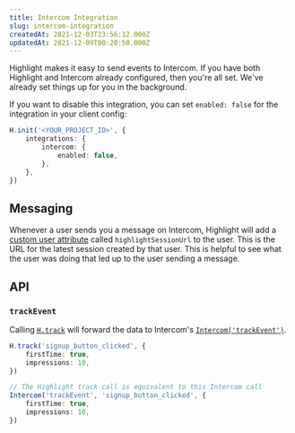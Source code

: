 ```yaml
---
title: Intercom Integration
slug: intercom-integration
createdAt: 2021-12-03T23:56:12.000Z
updatedAt: 2021-12-09T00:20:50.000Z
---
```


Highlight makes it easy to send events to Intercom. If you have both Highlight and Intercom already configured, then you're all set. We've already set things up for you in the background.

If you want to disable this integration, you can set `enabled: false` for the integration in your client config:

```typescript
H.init('<YOUR_PROJECT_ID>', {
	integrations: {
		intercom: {
			enabled: false,
		},
	},
})
```

## Messaging

Whenever a user sends you a message on Intercom, Highlight will add a [custom user attribute](https://www.intercom.com/help/en/articles/179-send-custom-user-attributes-to-intercom) called `highlightSessionUrl` to the user. This is the URL for the latest session created by that user. This is helpful to see what the user was doing that led up to the user sending a message.

## API

### `trackEvent`

Calling [`H.track`](../../sdk/client.md#Hinit) will forward the data to Intercom's [`Intercom('trackEvent')`](https://developers.intercom.com/installing-intercom/docs/intercom-javascript#section-intercomtrackevent).

```typescript
H.track('signup_button_clicked', {
	firstTime: true,
	impressions: 10,
})

// The Highlight track call is equivalent to this Intercom call
Intercom('trackEvent', 'signup_button_clicked', {
	firstTime: true,
	impressions: 10,
})
```
